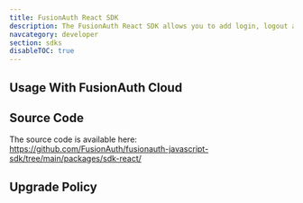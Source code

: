 ```yaml
---
title: FusionAuth React SDK
description: The FusionAuth React SDK allows you to add login, logout and registration functionality to your React application.
navcategory: developer
section: sdks
disableTOC: true
---
```


<RemoteContent url="https://raw.githubusercontent.com/FusionAuth/fusionauth-javascript-sdk/main/packages/sdk-react/README.md"
               tags="forDocSite" />

## Usage With FusionAuth Cloud

<HostedBackendWarning />

## Source Code

The source code is available here: https://github.com/FusionAuth/fusionauth-javascript-sdk/tree/main/packages/sdk-react/

## Upgrade Policy

<SdkUpgradePolicy/>

